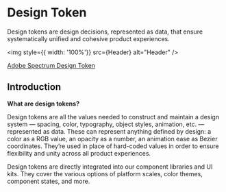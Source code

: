 
<Meta title="What is Token?" component={Dropdown} />

# Design Token

Design tokens are design decisions, represented as data, that ensure systematically unified and cohesive product experiences.

<img style={{ width: '100%'}} src={Header} alt="Header" />
<div style={{ display:'flex', justifyContent:'end', color: 'black'}}> 
  <a href='https://spectrum.adobe.com/page/design-tokens/' target='_blank'>Adobe Spectrum Design Token</a>
</div>

## Introduction

<strong>What are design tokens?</strong>
<p>
  Design tokens are all the values needed to construct and maintain a design
  system — spacing, color, typography, object styles, animation, etc. —
  represented as data. These can represent anything defined by design: a color
  as a RGB value, an opacity as a number, an animation ease as Bezier
  coordinates. They’re used in place of hard-coded values in order to ensure
  flexibility and unity across all product experiences.
</p>

<p>
  Design tokens are directly integrated into our component libraries and UI
  kits. They cover the various options of platform scales, color themes,
  component states, and more.
</p>


